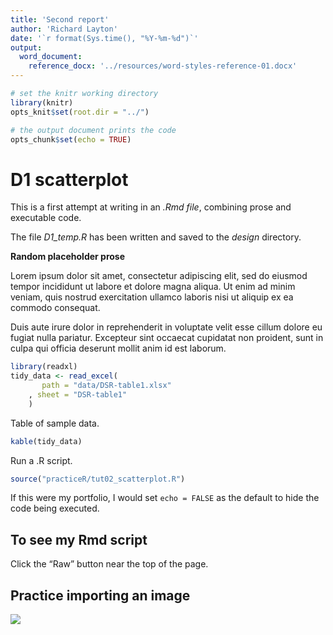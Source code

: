 ```yaml
---
title: 'Second report'
author: 'Richard Layton'
date: '`r format(Sys.time(), "%Y-%m-%d")`'
output:
  word_document:
    reference_docx: '../resources/word-styles-reference-01.docx'
---
```


```r
# set the knitr working directory  
library(knitr)  
opts_knit$set(root.dir = "../") 
```

```r
# the output document prints the code  
opts_chunk$set(echo = TRUE)
```

# D1 scatterplot 

This is a first attempt at writing in an *.Rmd file*, combining prose and executable code. 

The file *D1_temp.R* has been written and saved to the *design* directory. 

**Random placeholder prose** 

Lorem ipsum dolor sit amet, consectetur adipiscing elit, sed do eiusmod tempor incididunt ut labore et dolore magna aliqua. Ut enim ad minim veniam, quis nostrud exercitation ullamco laboris nisi ut aliquip ex ea commodo consequat. 

Duis aute irure dolor in reprehenderit in voluptate velit esse cillum dolore eu fugiat nulla pariatur. Excepteur sint occaecat cupidatat non proident, sunt in culpa qui officia deserunt mollit anim id est laborum.

```r
library(readxl)
tidy_data <- read_excel(
       path = "data/DSR-table1.xlsx"
    , sheet = "DSR-table1"
    )
```

Table of sample data. 

```r
kable(tidy_data)
```

Run a .R script. 

```r
source("practiceR/tut02_scatterplot.R")
```

If this were my portfolio, I would set `echo = FALSE` as the default to hide the code being executed. 

## To see my Rmd script

Click the "Raw" button near the top of the page.



## Practice importing an image 

![](../visuals/tut11_multiway.png)


